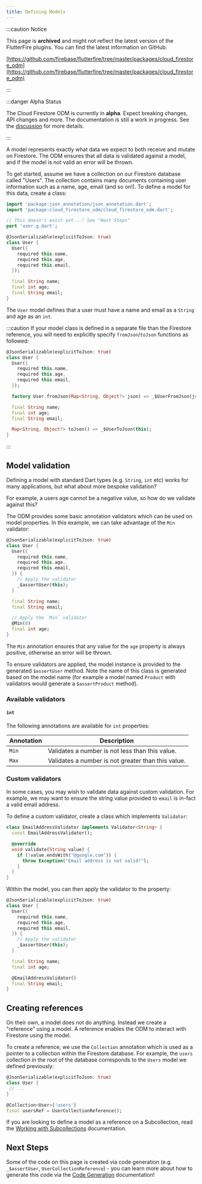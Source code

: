 ```yaml
---
title: Defining Models
---
```


:::caution Notice

This page is **archived** and might not reflect the latest version of the
FlutterFire plugins. You can find the latest information on GitHub:

[https://github.com/firebase/flutterfire/tree/master/packages/cloud_firestore_odm](https://github.com/firebase/flutterfire/tree/master/packages/cloud_firestore_odm)

:::

:::danger Alpha Status

The Cloud Firestore ODM is currently in **alpha**. Expect breaking changes, API changes and more. The documentation is still a work in progress.
See the [discussion](https://github.com/FirebaseExtended/flutterfire/discussions/7475) for more details.

:::

A model represents exactly what data we expect to both receive and mutate on Firestore. The ODM
ensures that all data is validated against a model, and if the model is not valid an error will be
thrown.

To get started, assume we have a collection on our Firestore database called "Users". The collection
contains many documents containing user information such as a name, age, email (and so on!). To
define a model for this data, create a class:

```dart
import 'package:json_annotation/json_annotation.dart';
import 'package:cloud_firestore_odm/cloud_firestore_odm.dart';

// This doesn't exist yet...! See "Next Steps"
part 'user.g.dart';

@JsonSerializable(explicitToJson: true)
class User {
  User({
    required this.name,
    required this.age,
    required this.email,
  });

  final String name;
  final int age;
  final String email;
}
```

The `User` model defines that a user must have a name and email as a `String` and age as an `int`.


:::caution
If your model class is defined in a separate file than the Firestore reference,
you will need to explicitly specify `fromJson`/`toJson` functions as followed:

```dart
@JsonSerializable(explicitToJson: true)
class User {
  User({
    required this.name,
    required this.age,
    required this.email,
  });

  factory User.fromJson(Map<String, Object?> json) => _$UserFromJson(json);

  final String name;
  final int age;
  final String email;

  Map<String, Object?> toJson() => _$UserToJson(this);
}
```
:::


## Model validation

Defining a model with standard Dart types (e.g. `String`, `int` etc) works for many applications,
but what about more bespoke validation?

For example, a users age cannot be a negative value, so how do we validate against this?

The ODM provides some basic annotation validators which can be used on model properties. In this
example, we can take advantage of the `Min` validator:

```dart
@JsonSerializable(explicitToJson: true)
class User {
  User({
    required this.name,
    required this.age,
    required this.email,
  }) {
    // Apply the validator
    _$assertUser(this);
  }

  final String name;
  final String email;

  // Apply the `Min` validator
  @Min(0)
  final int age;
}
```

The `Min` annotation ensures that any value for the `age` property is always positive, otherwise an
error will be thrown.

To ensure validators are applied, the model instance is provided to the generated `$assertUser`
method. Note the name of this class is generated based on the model name (for example a model named
`Product` with validators would generate a `$assertProduct` method).

### Available validators

#### `int`

The following annotations are available for `int` properties:

| Annotation | Description                                        |
|------------|----------------------------------------------------|
| `Min`      | Validates a number is not less than this value.    |
| `Max`      | Validates a number is not greater than this value. |

### Custom validators

In some cases, you may wish to validate data against custom validation. For example, we may want to
ensure the string value provided to `email` is in-fact a valid email address.

To define a custom validator, create a class which implements `Validator`:

```dart
class EmailAddressValidator implements Validator<String> {
  const EmailAddressValidator();

  @override
  void validate(String value) {
    if (!value.endsWith("@google.com")) {
      throw Exception("Email address is not valid!");
    }
  }
}
```

Within the model, you can then apply the validator to the property:

```dart
@JsonSerializable(explicitToJson: true)
class User {
  User({
    required this.name,
    required this.age,
    required this.email,
  }) {
    // Apply the validator
    _$assertUser(this);
  }

  final String name;
  final int age;

  @EmailAddressValidator()
  final String email;
}
```

## Creating references

On their own, a model does not do anything. Instead we create a "reference" using a model.
A reference enables the ODM to interact with Firestore using the model.

To create a reference, we use the `Collection` annotation which is used as a pointer to a collection
within the Firestore database. For example, the `users` collection in the root of the database
corresponds to the `Users` model we defined previously:

```dart
@JsonSerializable(explicitToJson: true)
class User {
 // ...
}

@Collection<User>('users')
final usersRef = UserCollectionReference();
```

If you are looking to define a model as a reference on a Subcollection, read the [Working with Subcollections](./subcollections.mdx) documentation.

## Next Steps

Some of the code on this page is created via code generation
(e.g. `_$assertUser`, `UserCollectionReference`) - you can learn more about
how to generate this code via the [Code Generation](./code-generation) documentation!
